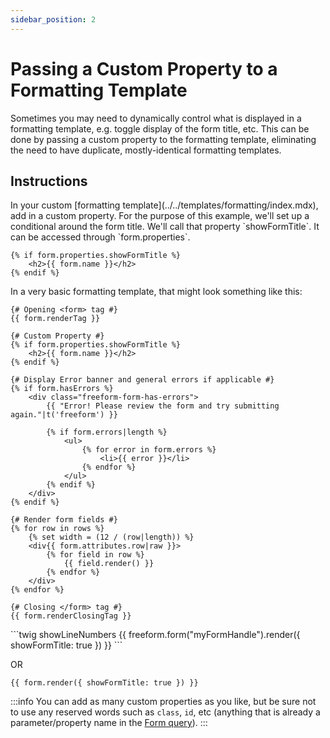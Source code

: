 ```yaml
---
sidebar_position: 2
---
```



# Passing a Custom Property to a Formatting Template

Sometimes you may need to dynamically control what is displayed in a formatting template, e.g. toggle display of the form title, etc. This can be done by passing a custom property to the formatting template, eliminating the need to have duplicate, mostly-identical formatting templates.

## Instructions

<VerticalStepWrapper>
<StepMarkdown>
In your custom [formatting template](../../templates/formatting/index.mdx), add in a custom property. For the purpose of this example, we'll set up a conditional around the form title. We'll call that property `showFormTitle`. It can be accessed through `form.properties`.

```twig showLineNumbers
{% if form.properties.showFormTitle %}
    <h2>{{ form.name }}</h2>
{% endif %}
```

In a very basic formatting template, that might look something like this:

```twig showLineNumbers {4-7}
{# Opening <form> tag #}
{{ form.renderTag }}

{# Custom Property #}
{% if form.properties.showFormTitle %}
    <h2>{{ form.name }}</h2>
{% endif %}

{# Display Error banner and general errors if applicable #}
{% if form.hasErrors %}
    <div class="freeform-form-has-errors">
        {{ "Error! Please review the form and try submitting again."|t('freeform') }}

        {% if form.errors|length %}
            <ul>
                {% for error in form.errors %}
                    <li>{{ error }}</li>
                {% endfor %}
            </ul>
        {% endif %}
    </div>
{% endif %}

{# Render form fields #}
{% for row in rows %}
    {% set width = (12 / (row|length)) %}
    <div{{ form.attributes.row|raw }}>
        {% for field in row %}
            {{ field.render() }}
        {% endfor %}
    </div>
{% endfor %}

{# Closing </form> tag #}
{{ form.renderClosingTag }}
```

</StepMarkdown>
<StepMarkdown>
```twig showLineNumbers
{{ freeform.form("myFormHandle").render({ showFormTitle: true }) }}
```

OR

```twig showLineNumbers
{{ form.render({ showFormTitle: true }) }}
```

</StepMarkdown>
</VerticalStepWrapper>

:::info
You can add as many custom properties as you like, but be sure not to use any reserved words such as `class`, `id`, etc (anything that is already a parameter/property name in the [Form query](../../templates/queries/form.mdx)).
:::
